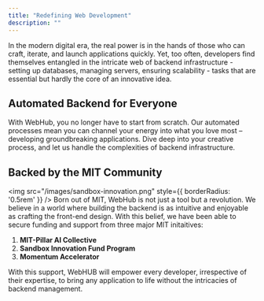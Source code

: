 ```yaml
---
title: "Redefining Web Development"
description: ""
---
```


In the modern digital era, the real power is in the hands of those who can craft, iterate, and launch applications quickly. Yet, too often, developers find themselves entangled in the intricate web of backend infrastructure - setting up databases, managing servers, ensuring scalability - tasks that are essential but hardly the core of an innovative idea.

## Automated Backend for Everyone
With WebHub, you no longer have to start from scratch. Our automated processes mean you can channel your energy into what you love most – developing groundbreaking applications. Dive deep into your creative process, and let us handle the complexities of backend infrastructure.

## Backed by the MIT Community
<img src="/images/sandbox-innovation.png" style={{ borderRadius: '0.5rem' }} />
Born out of MIT, WebHub is not just a tool but a revolution. We believe in a world where building the backend is as intuitive and enjoyable as crafting the front-end design. With this belief, we have been able to secure funding and support from three major MIT initaitives:
1. **MIT-Pillar AI Collective**
2. **Sandbox Innovation Fund Program**
3. **Momentum Accelerator**

With this support, WebHUB will empower every developer, irrespective of their expertise, to bring any application to life without the intricacies of backend management.
